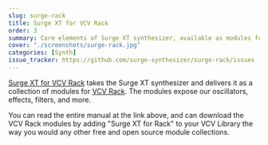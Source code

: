 ```yaml
---
slug: surge-rack
title: Surge XT for VCV Rack
order: 3
summary: Core elements of Surge XT synthesizer, available as modules for VCV Rack.
cover: "./screenshots/surge-rack.jpg"
categories: [Synth]
issue_tracker: https://github.com/surge-synthesizer/surge-rack/issues
---
```


[Surge XT for VCV Rack](https://surge-synthesizer.github.io/rack_xt_manual) takes the Surge XT synthesizer and delivers it as a collection
of modules for [VCV Rack](https://vcvrack.com). The modules expose our oscillators, effects, filters, and more.

You can read the entire manual at the link above, and can download the VCV Rack modules by adding "Surge XT for Rack" to your VCV Library the way
you would any other free and open source module collections.
